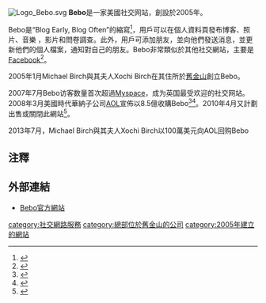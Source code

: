 {{更新|time=2015-08-22T19:10:38+00:00}}

[[File:Logo_Bebo.svg|thumb]]
'''Bebo'''是一家美國社交网站，創設於2005年。

Bebo是“Blog Early, Blog Often”的縮寫<ref>{{cite web
    | url = http://uk.techcrunch.com/2008/03/13/aol-buys-bebo-for-850 m-in-cash/
    | title = AOL buys Bebo for $850m in cash
    | author = Butcher, Mike
    | date = 2008-03-08
    | publisher = [[TechCrunch|TechCrunch]]
    | accessdate = 2008-09-20
    | archive-url = https://web.archive.org/web/20190215155213/http://uk.techcrunch.com/2008/03/13/aol-buys-bebo-for-850%C2%A0m-in-cash/
    | archive-date = 2019-02-15
    | dead-url = yes
    }}</ref>，用戶可以在個人資料頁發布博客、照片、音樂 ，影片和問卷調查。此外，用戶可添加朋友，並向他們發送消息，並更新他們的個人檔案，通知對自己的朋友。Bebo非常類似於其他社交網站，主要是[[Facebook|Facebook]]<ref name = "Michael and Xochi Birch">{{cite news
    | url = http://www.guardian.co.uk/technology/2006/nov/04/socialnetworking.web20
    | title = Bebo, Michael and Xochi Birch
    | author = Burkeman, Oliver
    | date = 2006-11-04
    | publisher = [[The_Guardian|The Guardian]]
    | accessdate = 2010-06-14
    | location = London
    | archive-date = 2010-04-07
    | archive-url = https://web.archive.org/web/20100407101220/http://www.guardian.co.uk/technology/2006/nov/04/socialnetworking.web20
    | dead-url = no
    }}</ref>。

2005年1月Michael Birch與其夫人Xochi Birch在其住所於[[舊金山|舊金山]]創立Bebo。

2007年7月Bebo访客数量首次超過[[Myspace|Myspace]]，成为英国最受欢迎的社交网站。2008年3月美國時代華納子公司[[AOL|AOL]]宣佈以8.5億收購Bebo<ref>{{cite news
    | url = http://news.bbc.co.uk/1/hi/business/7294174.stm
    | title = AOL acquires Bebo social network
    | date = March 13, 2008
    | publisher = [[BBC_News|BBC News]]
    | accessdate = 2008-03-13
    | archive-date = 2008-03-15
    | archive-url = https://web.archive.org/web/20080315021921/http://news.bbc.co.uk/1/hi/business/7294174.stm
    | dead-url = no
    }}</ref><ref>{{cite web
    | url = http://www.ft.com/cms/s/0/ea66262a-f0f8-11dc-a91a-0000779fd2ac.html
    | title = AOL to ‘supercharge’ Bebo revenues
    | publisher = [[Financial_Times|Financial Times]]
    | accessdate = 2008-03-13
    | archive-date = 2009-02-13
    | archive-url = https://web.archive.org/web/20090213050841/http://www.ft.com/cms/s/0/ea66262a-f0f8-11dc-a91a-0000779fd2ac.html
    | dead-url = no
    }}</ref>。2010年4月又計劃出售或關閉此網站<ref>{{cite web
    | url = http://www.marketwatch.com/story/aol-pulls-plug-on-bebo-social-networking-effort-2010-04-06
    | title = AOL pulls plug on Bebo social networking effort
    | author = Letzing, John
    | date = 2010-04-06
    | publisher = [[The_Wall_Street_Journal|The Wall Street Journal]]
    | accessdate = 2010-04-06
    | archive-date = 2010-04-11
    | archive-url = https://web.archive.org/web/20100411035244/http://www.marketwatch.com/story/aol-pulls-plug-on-bebo-social-networking-effort-2010-04-06
    | dead-url = no
    }}</ref>。

2013年7月，Michael Birch與其夫人Xochi Birch以100萬美元向AOL回购Bebo

== 注釋==
{{reflist}}
== 外部連結 ==
{{wikinews|Exclusive look at Bebo}}
* [https://web.archive.org/web/20080509191241/http://www.bebo.com/ Bebo官方網站]

{{Online social networking}}

[[category:社交網路服務|category:社交網路服務]]
[[category:總部位於舊金山的公司|category:總部位於舊金山的公司]]
[[category:2005年建立的網站|category:2005年建立的網站]]